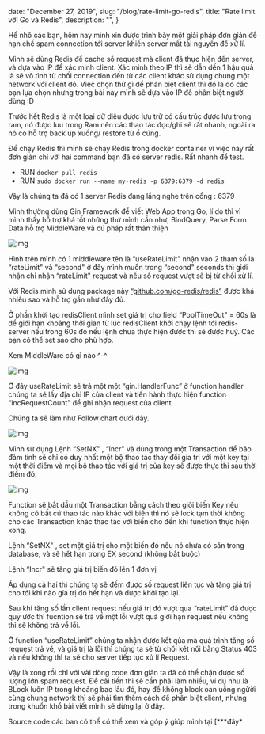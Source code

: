 
  date: "December 27, 2019",
  slug: "/blog/rate-limit-go-redis",
  title: "Rate limit với Go và Redis",
  description: "",
}


Hế nhô các bạn, hôm nay mình xin được trình bày một giải pháp đơn giản để hạn chế spam connection tới server khiến server mất tài nguyên để xử lí.

Mình sẽ dùng Redis để cache số request mà client đã thực hiện đến server, và dựa vào IP để xác minh client. Xác minh theo IP thì sẽ dẫn dến 1 hậu quả là sẽ vô tình từ chối connection đến từ các client khác sử dụng chung một network với client đó.
Việc chọn thứ gì để phân biệt client thì đó là do các bạn lựa chọn nhưng trong bài này mình sẽ dựa vào IP để phân biệt người dùng :D

Trước hết Redis là một loại dữ diệu được lưu trữ có cấu trúc được lưu trong ram, nó được lưu trong Ram nên các thao tác đọc/ghi sẽ rất nhanh, ngoài ra nó có hỗ trợ back up xuống/ restore từ ổ cứng.

Để chạy Redis thì mình sẽ chạy Redis trong docker container vì việc này rất đơn giản chỉ với hai command bạn đã có server redis. Rất nhanh để test.

- RUN `docker pull redis`
- RUN `sudo docker run --name my-redis -p 6379:6379 -d redis`

Vậy là chúng ta đã có 1 server Redis đang lắng nghe trên cổng : 6379

Mình thường dùng Gin Framework để viết Web App trong Go, lí do thì vì mình thấy hỗ trợ khá tốt những thứ mình cần như, BindQuery, Parse Form Data hỗ trợ MiddleWare và cú pháp rất thân thiện

![img](https://miro.medium.com/max/3148/1*eTC1bu_nCex8JZbeJawtjw.png)

Hình trên mình có 1 middleware tên là “useRateLimit" nhận vào 2 tham số là “rateLimit" và “second" ở đây mình muốn trong “second" seconds thì giới nhận chỉ nhận “rateLimit" request và nếu số request vượt sẽ bị từ chối xử lí.

Với Redis mình sử dụng package này [“github.com/go-redis/redis”](http://"github.com/go-redis/redis") được khá nhiều sao và hỗ trợ gần như đầy đủ.

Ở phần khởi tạo redisClient mình set giá trị cho field “PoolTimeOut" = 60s là để giới hạn khoảng thời gian từ lúc redisClient khởi chạy lệnh tới redis-server nếu trong 60s đó nếu lệnh chưa thực hiện được thì sẽ được huỷ. Các bạn có thể set sao cho phù hợp.

Xem MiddleWare có gì nào ^-^

![img](https://miro.medium.com/max/3352/1*XKai0ddi5xljJoJq2uZgJQ.png)

Ở đây useRateLimit sẽ trả một một “gin.HandlerFunc” ở function handler chúng ta sẽ lấy địa chỉ IP của client và tiến hành thực hiện function “incRequestCount" để ghi nhận request của client.

Chúng ta sẽ làm như Follow chart dưới đây.

![img](https://miro.medium.com/max/2162/1*bsgXKp2z_zNJpUQKoA6ttw.png)

Mình sử dụng Lệnh “SetNX" , “Incr" và dùng trong một Transaction để bảo đảm tính sẽ chỉ có duy nhất một bộ thao tác thay đổi gía trị với một key tại một thời điểm và mọi bộ thao tác với giá trị của key sẽ được thực thi sau thời điểm đó.

![img](https://miro.medium.com/max/3256/1*ZWHSf9Qw7eK_2lR6jPbFWg.png)

Function sẽ bắt dầu một Transaction bằng cách theo giõi biến Key nếu không có bất cứ thao tác nào khác với biến thì nó sẽ lock tạm thời không cho các Transaction khác thao tác với biến cho đến khi function thực hiện xong.

Lệnh “SetNX" , set một giá trị cho một biến đó nếu nó chưa có sẵn trong database, và sẽ hết hạn trong EX second (không bắt buộc)

Lệnh “Incr" sẽ tăng giá trị biến đó lên 1 đơn vị

Áp dụng cả hai thì chúng ta sẽ đếm được số request liên tục và tăng giá trị cho tới khi nào gía trị đó hết hạn và được khởi tạo lại.

Sau khi tăng số lần client request nếu giá trị đó vượt qua “rateLimit" đã được quy ước thì fucntion sẽ trả về một lỗi vượt quá giới hạn request nếu không thì sẽ không trả về lỗi.

Ở function “useRateLimit” chúng ta nhận được kết qủa mà quá trình tăng số request trả về, và giá trị là lỗi thì chúng ta sẽ từ chối kết nối bằng Status 403 và nếu không thì ta sẽ cho server tiếp tục xử lí Request.

Vậy là xong rồi chỉ với vài dòng code đơn giản ta đã có thể chặn được số lượng lớn spam request. Để cải tiến thì sẽ cần phải làm nhiều, ví dụ như là BLock luôn IP trong khoảng bao lâu đó, hay để không block oan uổng ngừời cùng chung network thì sẽ phải tìm thêm cách để phân biệt client, nhưng trong khuổn khổ bài viết mình sẽ dừng lại ở đây.

Source code các ban có thể có thể xem và góp ý giúp mình tại [\*\*\*đây\*
